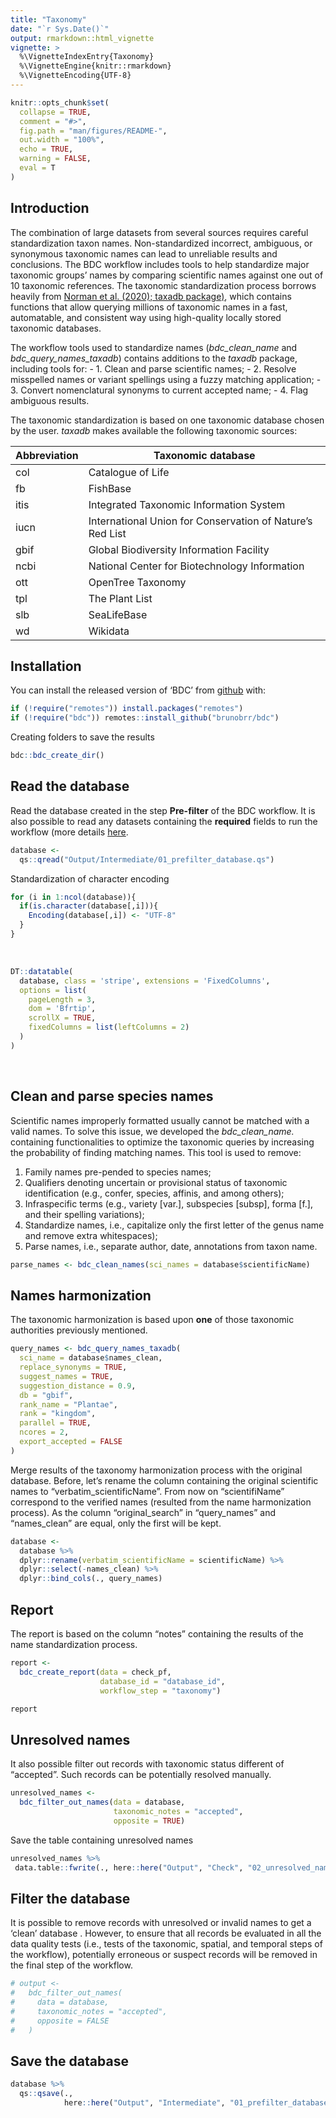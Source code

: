 ```yaml
---
title: "Taxonomy"
date: "`r Sys.Date()`"
output: rmarkdown::html_vignette
vignette: >
  %\VignetteIndexEntry{Taxonomy}
  %\VignetteEngine{knitr::rmarkdown}
  %\VignetteEncoding{UTF-8}
---
```


```r
knitr::opts_chunk$set(
  collapse = TRUE,
  comment = "#>",
  fig.path = "man/figures/README-",
  out.width = "100%",
  echo = TRUE,
  warning = FALSE,
  eval = T
)
```

## Introduction

The combination of large datasets from several sources requires careful standardization taxon names. Non-standardized incorrect, ambiguous, or synonymous taxonomic names can lead to unreliable results and conclusions. The BDC workflow includes tools to help standardize major taxonomic groups’ names by comparing scientific names against one out of 10 taxonomic references. The taxonomic standardization process borrows heavily from [Norman et al. (2020); taxadb package)](https://besjournals.onlinelibrary.wiley.com/doi/full/10.1111/2041-210X.13440), which contains functions that allow querying millions of taxonomic names in a fast, automatable, and consistent way using high-quality locally stored taxonomic databases. 

The workflow tools used to standardize names (*bdc_clean_name* and *bdc_query_names_taxadb*) contains additions to the *taxadb* package, including tools for:
- 1. Clean and parse scientific names;
- 2. Resolve misspelled names or variant spellings using a fuzzy matching application;
- 3. Convert nomenclatural synonyms to current accepted name;
- 4. Flag ambiguous results.

The taxonomic standardization is based on one taxonomic database chosen by the user. *taxadb* makes available the following taxonomic sources:

| Abbreviation | Taxonomic database                                        |
|--------------|-----------------------------------------------------------|
| col          | Catalogue of Life                                         |
| fb           | FishBase                                                  |
| itis         | Integrated Taxonomic Information System                   |
| iucn         | International Union for Conservation of Nature’s Red List |
| gbif         | Global Biodiversity Information Facility                  |
| ncbi         | National Center for Biotechnology Information             |
| ott          | OpenTree Taxonomy                                         |
| tpl          | The Plant List                                            |
| slb          | SeaLifeBase                                               |
| wd           | Wikidata                                                  |


## Installation

You can install the released version of 'BDC' from [github](https://github.com/brunobrr/bdc) with:

```r
if (!require("remotes")) install.packages("remotes")
if (!require("bdc")) remotes::install_github("brunobrr/bdc")
```

Creating folders to save the results
```r
bdc::bdc_create_dir()
```


## Read the database
Read the database created in the step **Pre-filter** of the BDC workflow. It is also possible to read any datasets containing the **required** fields to run the workflow (more details [here](https://brunobrr.github.io/bdc/articles/integrate_datasets.html").

```r
database <-
  qs::qread("Output/Intermediate/01_prefilter_database.qs")
```

Standardization of character encoding
```r
for (i in 1:ncol(database)){
  if(is.character(database[,i])){
    Encoding(database[,i]) <- "UTF-8"
  }
}
```

<br/>

```r
DT::datatable(
  database, class = 'stripe', extensions = 'FixedColumns',
  options = list(
    pageLength = 3,
    dom = 'Bfrtip',
    scrollX = TRUE,
    fixedColumns = list(leftColumns = 2)
  )
)
```

<br/>

## Clean and parse species names
Scientific names improperly formatted usually cannot be matched with a valid names. To solve this issue, we developed the *bdc_clean_name.* containing functionalities to optimize the taxonomic queries by increasing the probability of finding matching names. This tool is used to remove:

1. Family names pre-pended to species names;
2. Qualifiers denoting uncertain or provisional status of taxonomic identification (e.g., confer, species, affinis, and among others);
3. Infraspecific terms (e.g., variety [var.], subspecies [subsp], forma [f.], and their spelling variations);
4. Standardize names, i.e., capitalize only the first letter of the genus name and remove extra whitespaces);
5. Parse names, i.e., separate author, date, annotations from taxon name.

```r
parse_names <- bdc_clean_names(sci_names = database$scientificName)
```


## Names harmonization
The taxonomic harmonization is based upon **one** of those taxonomic authorities previously mentioned.

```r
query_names <- bdc_query_names_taxadb(
  sci_name = database$names_clean,
  replace_synonyms = TRUE,
  suggest_names = TRUE,
  suggestion_distance = 0.9,
  db = "gbif",
  rank_name = "Plantae",
  rank = "kingdom",
  parallel = TRUE,
  ncores = 2,
  export_accepted = FALSE
)
```


Merge results of the taxonomy harmonization process with the original database. Before, let's rename the column containing the original scientific names to "verbatim_scientificName". From now on "scientifiName" correspond to the verified names (resulted from the name harmonization process). As the column "original_search" in "query_names" and "names_clean" are equal, only the first will be kept.

```r
database <-
  database %>%
  dplyr::rename(verbatim_scientificName = scientificName) %>%
  dplyr::select(-names_clean) %>%
  dplyr::bind_cols(., query_names)
```


## Report
The report is based on the column "notes" containing the results of the name standardization process.

```r
report <-
  bdc_create_report(data = check_pf,
                    database_id = "database_id",
                    workflow_step = "taxonomy")

report
```


## Unresolved names
It also possible filter out records with taxonomic status different of "accepted". Such records can be potentially resolved manually.

```r
unresolved_names <-
  bdc_filter_out_names(data = database,
                       taxonomic_notes = "accepted",
                       opposite = TRUE)
```

Save the table containing unresolved names
```r
unresolved_names %>%
 data.table::fwrite(., here::here("Output", "Check", "02_unresolved_names.csv"))
```


## Filter the database
It is possible to remove records with unresolved or invalid names to get a 'clean' database . However, to ensure that all records be evaluated in all the data quality tests (i.e., tests of the taxonomic, spatial, and temporal steps of the workflow), potentially erroneous or suspect records will be removed in the final step of the workflow.
```r
# output <-
#   bdc_filter_out_names(
#     data = database,
#     taxonomic_notes = "accepted",
#     opposite = FALSE
#   )
```


## Save the database

```r
database %>%
  qs::qsave(.,
            here::here("Output", "Intermediate", "01_prefilter_database.qs"))
```
